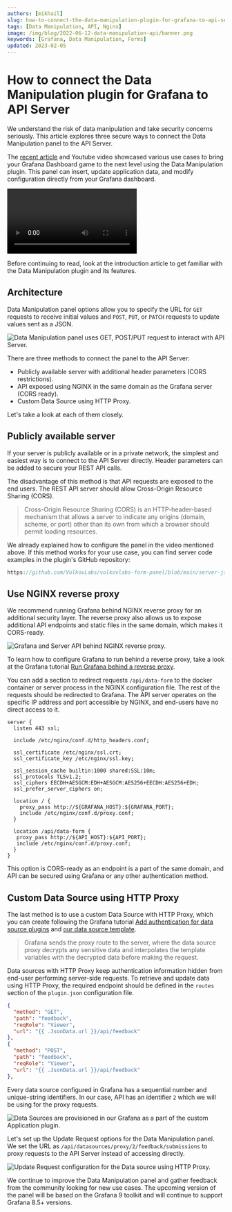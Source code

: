 ```yaml
---
authors: [mikhail]
slug: how-to-connect-the-data-manipulation-plugin-for-grafana-to-api-server-1abe5f60c904/
tags: [Data Manipulation, API, Nginx]
image: /img/blog/2022-06-12-data-manipulation-api/banner.png
keywords: [Grafana, Data Manipulation, Forms]
updated: 2023-02-05
---
```



# How to connect the Data Manipulation plugin for Grafana to API Server

We understand the risk of data manipulation and take security concerns seriously. This article explores three secure ways to connect the Data Manipulation panel to the API Server.

<!--truncate-->

The [recent article](/blog/data-manipulation-panel-plugin-for-grafana-97f9af2c67e0) and Youtube video showcased various use cases to bring your Grafana Dashboard game to the next level using the Data Manipulation plugin. This panel can insert, update application data, and modify configuration directly from your Grafana dashboard.

<Video
  src="https://www.youtube.com/embed/DXALVG8GijM"
  title="Manual data entering and User input into Dashboard."
/>

Before continuing to read, look at the introduction article to get familiar with the Data Manipulation plugin and its features.

## Architecture

Data Manipulation panel options allow you to specify the URL for `GET` requests to receive initial values and `POST`, `PUT`, or `PATCH` requests to update values sent as a JSON.

<Image
  title="Data Manipulation panel uses GET, POST/PUT request to interact with API Server."
  src="/img/blog/2022-06-12-data-manipulation-api/form-api.png"
/>

There are three methods to connect the panel to the API Server:

- Publicly available server with additional header parameters (CORS restrictions).
- API exposed using NGINX in the same domain as the Grafana server (CORS ready).
- Custom Data Source using HTTP Proxy.

Let's take a look at each of them closely.

## Publicly available server

If your server is publicly available or in a private network, the simplest and easiest way is to connect to the API Server directly. Header parameters can be added to secure your REST API calls.

The disadvantage of this method is that API requests are exposed to the end users. The REST API server should allow Cross-Origin Resource Sharing (CORS).

> Cross-Origin Resource Sharing (CORS) is an HTTP-header-based mechanism that allows a server to indicate any origins (domain, scheme, or port) other than its own from which a browser should permit loading resources.

We already explained how to configure the panel in the video mentioned above. If this method works for your use case, you can find server code examples in the plugin's GitHub repository:

```javascript reference
https://github.com/VolkovLabs/volkovlabs-form-panel/blob/main/server-json/server.ts
```

## Use NGINX reverse proxy

We recommend running Grafana behind NGINX reverse proxy for an additional security layer. The reverse proxy also allows us to expose additional API endpoints and static files in the same domain, which makes it CORS-ready.

<Image
  title="Grafana and Server API behind NGINX reverse proxy."
  src="/img/blog/2022-06-12-data-manipulation-api/form-nginx-api.png"
/>

To learn how to configure Grafana to run behind a reverse proxy, take a look at the Grafana tutorial [Run Grafana behind a reverse proxy](https://grafana.com/tutorials/run-grafana-behind-a-proxy/).

You can add a section to redirect requests `/api/data-form` to the docker container or server process in the NGINX configuration file. The rest of the requests should be redirected to Grafana. The API server operates on the specific IP address and port accessible by NGINX, and end-users have no direct access to it.

```nginx
server {
  listen 443 ssl;

  include /etc/nginx/conf.d/http_headers.conf;

  ssl_certificate /etc/nginx/ssl.crt;
  ssl_certificate_key /etc/nginx/ssl.key;

  ssl_session_cache builtin:1000 shared:SSL:10m;
  ssl_protocols TLSv1.2;
  ssl_ciphers EECDH+AESGCM:EDH+AESGCM:AES256+EECDH:AES256+EDH;
  ssl_prefer_server_ciphers on;

  location / {
    proxy_pass http://${GRAFANA_HOST}:${GRAFANA_PORT};
    include /etc/nginx/conf.d/proxy.conf;
  }

  location /api/data-form {
   proxy_pass http://${API_HOST}:${API_PORT};
   include /etc/nginx/conf.d/proxy.conf;
  }
}
```

This option is CORS-ready as an endpoint is a part of the same domain, and API can be secured using Grafana or any other authentication method.

## Custom Data Source using HTTP Proxy

The last method is to use a custom Data Source with HTTP Proxy, which you can create following the Grafana tutorial [Add authentication for data source plugins](https://grafana.com/docs/grafana/latest/developers/plugins/add-authentication-for-data-source-plugins/#add-a-dynamic-proxy-route-to-your-plugin) and [our data source template](https://github.com/volkovlabs/volkovlabs-abc-datasource).

> Grafana sends the proxy route to the server, where the data source proxy decrypts any sensitive data and interpolates the template variables with the decrypted data before making the request.

Data sources with HTTP Proxy keep authentication information hidden from end-user performing server-side requests. To retrieve and update data using HTTP Proxy, the required endpoint should be defined in the `routes` section of the `plugin.json` configuration file.

```json
{
  "method": "GET",
  "path": "feedback",
  "reqRole": "Viewer",
  "url": "{{ .JsonData.url }}/api/feedback"
},
{
  "method": "POST",
  "path": "feedback",
  "reqRole": "Viewer",
  "url": "{{ .JsonData.url }}/api/feedback"
},
```

Every data source configured in Grafana has a sequential number and unique-string identifiers. In our case, API has an identifier `2` which we will be using for the proxy requests.

<Image
  title="Data Sources are provisioned in our Grafana as a part of the custom Application plugin."
  src="/img/blog/2022-06-12-data-manipulation-api/datasources.png"
/>

Let's set up the Update Request options for the Data Manipulation panel. We set the URL as `/api/datasources/proxy/2/feedback/submissions` to proxy requests to the API Server instead of accessing directly.

<Image
  title="Update Request configuration for the Data source using HTTP Proxy."
  src="/img/blog/2022-06-12-data-manipulation-api/update.png"
/>

We continue to improve the Data Manipulation panel and gather feedback from the community looking for new use cases. The upcoming version of the panel will be based on the Grafana 9 toolkit and will continue to support Grafana 8.5+ versions.
